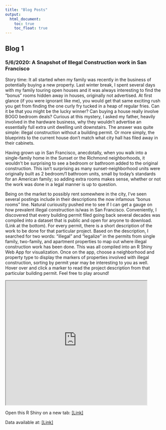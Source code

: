 ```yaml
---
title: "Blog Posts"
output:
  html_document: 
    toc: true
    toc_float: true
---
```


## Blog 1
### 5/6/2020: A Snapshot of Illegal Construction work in San Francisco
Story time: It all started when my family was recently in the business of potentially buying a new property. Last winter break, I spent several days with my family touring open houses and it was always interesting to find the "bonus" rooms hidden away in houses, originally not advertised. At first glance (if you were ignorant like me), you would get that same exciting rush you get from finding the one curly fry tucked in a heap of regular fries. Can it be that you might be the lucky winner? Can buying a house really involve BOGO bedroom deals? Curious at this mystery, I asked my father, heavily involved in the hardware business, why they wouldn't advertise an essentially full extra unit dwelling unit downstairs. The answer was quite simple: illegal construction without a building permit. Or more simply, the blueprints to the current house don't match what city hall has filed away in their cabinets.

Having grown up in San Francisco, anecdotally, when you walk into a single-family home in the Sunset or the Richmond neighborhoods, it wouldn't be surprising to see a bedroom or bathroom added to the original construction. This isn't surprising as many sunset-neighborhood units were originally built as 2 bedroom/1 bathroom units, small by today's standards for an American family; so adding extra rooms makes sense, whether or not the work was done in a legal manner is up to question. 

Being on the market to possibly rent somewhere in the city, I've seen several postings include in their descriptions the now infamous "bonus rooms" line. Natural curiousity pushed me to see if I can get a gauge on how prevalent illegal construction is/was in San Francisco. Conveniently, I discovered that every building permit filed going back several decades was compiled into a dataset that is public and open for anyone to download. (Link at the bottom). For every permit, there is a short description of the work to be done for that particular project. Based on the description, I searched for two words: "illegal" and "legalize" in the permits from single family, two-family, and apartment properties to map out where illegal construction work has been done. This was all compiled into an R Shiny Web App for visualization. Once on the app, choose a neighborhood and property type to display the markers of properties involved with illegal construction, sorting by permit year may be interesting to you as well. Hover over and click a marker to read the project description from that particular building permit. Feel free to play around!

<iframe src="https://zeloszhu.shinyapps.io/sf_permits_illegalhomes/" width="90%" height="400px"></iframe>

Open this R Shiny on a new tab: [[Link]](https://zeloszhu.shinyapps.io/sf_permits_illegalhomes/)

Data available at: [[Link]](https://data.sfgov.org/Housing-and-Buildings/Building-Permits/i98e-djp9)